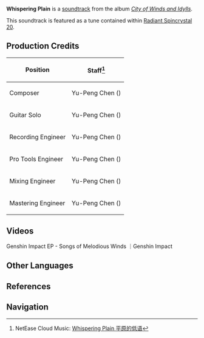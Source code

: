 {{Soundtrack Infobox
|title          =
|image          = City of Winds and Idylls.png
|album          = City of Winds and Idylls
|disc           = 2
|number         = 32
|featured       =
|featured2      =
|featured3      =
|featured_disc  =
|featured_disc2 =
|featured_disc3 =
|youtube_id     = aeEkatw2Heg
|youtube_time   = 448
|spotify_id     = 3VACsHwyZb8YiK7bPhCINJ
|played_in      = Mondstadt
|during         = [[Mondstadt]]
|domain         =
|previous       = Cold Night
|next           = Statue of The Seven (Soundtrack)
}}
'''Whispering Plain''' is a [[soundtrack]] from the album ''[[City of Winds and Idylls]]''.

This soundtrack is featured as a tune contained within [[Radiant Spincrystal 20]].

==Production Credits==
{| class="wikitable" style="text-align:left; height:0.5em"
! Position
! Staff<ref>NetEase Cloud Music: [https://music.163.com/#/song?id=1481392436 Whispering Plain 平原的低语]</ref>
|-
! Composer
| Yu-Peng Chen ({{Lang|zh=陈致逸|mini=1}})
|-
! Guitar Solo
| Yu-Peng Chen ({{Lang|zh=陈致逸|mini=1}})
|-
! Recording Engineer
| Yu-Peng Chen ({{Lang|zh=陈致逸|mini=1}})
|-
! Pro Tools Engineer
| Yu-Peng Chen ({{Lang|zh=陈致逸|mini=1}})
|-
! Mixing Engineer
| Yu-Peng Chen ({{Lang|zh=陈致逸|mini=1}})
|-
! Mastering Engineer
| Yu-Peng Chen ({{Lang|zh=陈致逸|mini=1}})
|}

==Videos==
<gallery hideaddbutton="true" captionalign="center">
Genshin Impact EP - Songs of Melodious Winds ｜Genshin Impact
</gallery>

==Other Languages==
{{Other Languages
|default_hidden = 1
|en      = Whispering Plain
|zhs     = 平原的低语
|zhs_rm  = Píngyuán de Dīyǔ
|zht     = 平原的低語
|zht_rm  = Píngyuán de Dīyǔ
|ja      = 平原の囁き
|ja_rm   = Heigen no Sasayaki
|ko      = Whispering Plain<ref name="RS">{{Ref/Item|Radiant Spincrystal 20|note=Korean, Spanish, French, Russian, Thai, Vietnamese, German, Indonesian, Portuguese}}</ref>
|es      = Whispering Plain<ref name="RS" />
|fr      = Whispering Plain<ref name="RS" />
|ru      = Whispering Plain<ref name="RS" />
|th      = Whispering Plain<ref name="RS" />
|vi      = Lời Thì Thầm Của Bình Nguyên<ref name="RS" />
|de      = Whispering Plain<ref name="RS" />
|id      = Whispering Plain<ref name="RS" />
|pt      = Whispering Plain<ref name="RS" />
}}

==References==
{{Reflist}}

==Navigation==
{{Soundtrack Navbox|City of Winds and Idylls}}